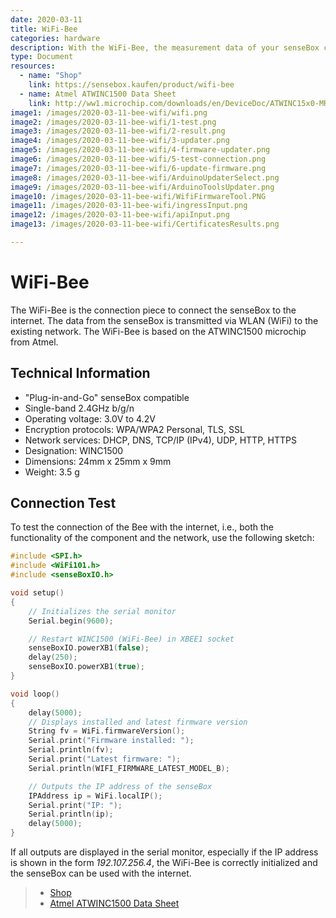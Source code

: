 ```yaml
---
date: 2020-03-11
title: WiFi-Bee
categories: hardware
description: With the WiFi-Bee, the measurement data of your senseBox can be transmitted via WLAN.
type: Document
resources:
  - name: "Shop"
    link: https://sensebox.kaufen/product/wifi-bee
  - name: Atmel ATWINC1500 Data Sheet
    link: http://ww1.microchip.com/downloads/en/DeviceDoc/ATWINC15x0-MR210xB-IEEE-802.11-b-g-n-SmartConnect-IoT-Module-Data-Sheet-DS70005304C.pdf
image1: /images/2020-03-11-bee-wifi/wifi.png
image2: /images/2020-03-11-bee-wifi/1-test.png 
image3: /images/2020-03-11-bee-wifi/2-result.png 
image4: /images/2020-03-11-bee-wifi/3-updater.png 
image5: /images/2020-03-11-bee-wifi/4-firmware-updater.png 
image6: /images/2020-03-11-bee-wifi/5-test-connection.png 
image7: /images/2020-03-11-bee-wifi/6-update-firmware.png    
image8: /images/2020-03-11-bee-wifi/ArduinoUpdaterSelect.png     
image9: /images/2020-03-11-bee-wifi/ArduinoToolsUpdater.png     
image10: /images/2020-03-11-bee-wifi/WifiFirmwareTool.PNG     
image11: /images/2020-03-11-bee-wifi/ingressInput.png     
image12: /images/2020-03-11-bee-wifi/apiInput.png     
image13: /images/2020-03-11-bee-wifi/CertificatesResults.png     

---
```



# WiFi-Bee

The WiFi-Bee is the connection piece to connect the senseBox to the internet. 
The data from the senseBox is transmitted via WLAN (WiFi) to the existing network.
The WiFi-Bee is based on the ATWINC1500 microchip from Atmel.


<ImageWithText src={wifiBee} alt="SD Modul" title="WiFi Bee"/> 

## Technical Information

* "Plug-in-and-Go" senseBox compatible
* Single-band 2.4GHz b/g/n
* Operating voltage: 3.0V to 4.2V
* Encryption protocols: WPA/WPA2 Personal, TLS, SSL
* Network services: DHCP, DNS, TCP/IP (IPv4), UDP, HTTP, HTTPS
* Designation: WINC1500
* Dimensions: 24mm x 25mm x 9mm
* Weight: 3.5 g

## Connection Test

To test the connection of the Bee with the internet, i.e., both the functionality of the component and the network, use the following sketch:

```cpp
#include <SPI.h>
#include <WiFi101.h>
#include <senseBoxIO.h>

void setup()
{
    // Initializes the serial monitor
    Serial.begin(9600);

    // Restart WINC1500 (WiFi-Bee) in XBEE1 socket
    senseBoxIO.powerXB1(false);
    delay(250);
    senseBoxIO.powerXB1(true);
}

void loop()
{
    delay(5000);
    // Displays installed and latest firmware version
    String fv = WiFi.firmwareVersion();
    Serial.print("Firmware installed: ");
    Serial.println(fv);
    Serial.print("Latest firmware: ");
    Serial.println(WIFI_FIRMWARE_LATEST_MODEL_B);

    // Outputs the IP address of the senseBox
    IPAddress ip = WiFi.localIP();
    Serial.print("IP: ");
    Serial.println(ip);
    delay(5000);
}
```

If all outputs are displayed in the serial monitor, especially if the IP address is shown in the form _192.107.256.4_, the WiFi-Bee is correctly initialized and the senseBox can be used with the internet.


> - [Shop](https://sensebox.kaufen/product/wifi-bee)
> - [Atmel ATWINC1500 Data Sheet](http://ww1.microchip.com/downloads/en/DeviceDoc/ATWINC15x0-MR210xB-IEEE-802.11-b-g-n-SmartConnect-IoT-Module-Data-Sheet-DS70005304C.pdf)
